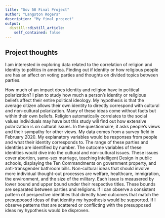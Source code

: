 ```yaml
---
title: "Gov 50 Final Project"
author: "Langston Rogers"
description: "My final project"
output:
  distill::distill_article:
    self_contained: false
---
```




## Project thoughts

I am interested in exploring data related to the correlation of religion and identity to politics in america. Finding out if identity or how religious people are has an affect on voting parties and  thoughts on divided topics between parties. 

How much of an impact does identity and religion have in political polarization? I plan to study how much a person's identity or religious beliefs affect their entire political ideology. My hypothesis is that the average citizen allows their own identity to directly correspond with cultural and non-cultural polarization. Many of these ideas come without facts but within their own beliefs. Religion automatically correlates to the social values individuals may have but this study will find out how extensive polarization is on cultural issues. In the questionnaire, it asks people's views and their sympathy for other views. My data comes from a survey field in February 2020. My explanatory variables would be responses from people and what their identity corresponds to. The range of these parties and identities are identified by number. The outcome variables of these identities would dive into the cultural and non-cultural issues. These issues cover abortion, same-sex marriage, teaching Intelligent Design in public schools, displaying the Ten Commandments on government property, and anti-transgender bathroom bills. Non-cultural ideas that should involve more individual thought-out processes are welfare, healthcare, immigration, the environment, and the size of the military. Each issue is meausered by lower bound and upper bound under their respective titles. These bounds are separated between parties and religions. If I can observe a consistent pattern of perspective identities that directly have outcomes that match the presupposed ideas of that identity my hypothesis would be supported. If I observe patterns that are scattered or conflicting with the presupposed ideas my hypothesis would be disproven. 